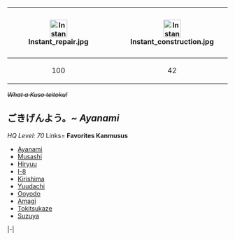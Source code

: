 {| class="wikitable"
![[File:Instant repair.jpg|40x40px]]
![[File:Instant construction.jpg|40x40px]]
![[File:Development material.jpg|40x40px]]
![[File:Improvement Materials.png|40x40px]]
![[File:Medal.png|40x40px]]
![[File:Blueprint.png|40x40px]]
![[File:Food supply ship mamiya.png|40x40px]]
![[File:Food supply ship irako.png|40x40px]]
![[File:Emergency repair.png|40x40px]]
![[File:Repair goddess.png|40x40px]]
![[File:Fuel.png|30x30px]]
![[File:Ammunition.png|30x30px]]
![[File:Steel.png|30x30px]]
![[File:Bauxite.png|30x30px]]
![[File:Furniture box large.jpg|35x35px]]Furniture coins
|-
| style="text-align: center;" |100
| style="text-align: center;" |42
| style="text-align: center;" |430
| style="text-align: center;" |11
| style="text-align: center;" |2
| style="text-align: center;" |1
| style="text-align: center;" |2
| style="text-align: center;" |4
| style="text-align: center;" |8
| style="text-align: center;" |0
| style="text-align: center;" |100,430
| style="text-align: center;" |78,953
| style="text-align: center;" |98,561
| style="text-align: center;" |44,839
| style="text-align: center;" |15,476
|}
''<s>What a Kuso teitoku!</s>''
=='''ごきげんよう。'''''~ Ayanami''<nowiki/>==
''HQ Level: 70''
<tabber>
Links=
'''Favorites Kanmusus'''
*[[Ayanami]]
*[[Musashi]]
*[[Hiryuu]]
*[[I-8]]
*[[Kirishima]]
*[[Yuudachi]]
*[[Ooyodo]]
*[[Amagi]]
*[[Tokitsukaze]]
*[[Suzuya]]
|-|
</tabber>